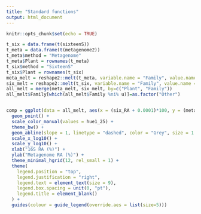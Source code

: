 ```yaml
---
title: "Standard functions"
output: html_document
---
```


```r
knitr::opts_chunk$set(echo = TRUE)
```

```r
t_six = data.frame(t(sixteenS))
t_meta = data.frame(t(metagenome2))
t_meta$method = "Metagenome"
t_meta$Plant = rownames(t_meta)
t_six$method = "SixteenS"
t_six$Plant = rownames(t_six)
meta_melt = reshape2::melt(t_meta, variable.name = "Family", value.name = "meta_RA",  idvars = c("Plant", "method"))
six_melt = reshape2::melt(t_six, variable.name = "Family", value.name = "six_RA", idvars = c("Plant", "method"))
all_melt = merge(meta_melt, six_melt, by=c("Plant", "Family"))
all_melt$Family[which(all_melt$Family %ni% u)]=as.factor("Other")


comp = ggplot(data = all_melt, aes(x = (six_RA + 0.0001)*100, y = (meta_RA+0.0001)*100, col = Family )) +
  geom_point() + 
  scale_color_manual(values = hue1_25) +
  theme_bw() +
  geom_abline(slope = 1, linetype = "dashed", color = "Grey", size = 1.0) +
  scale_x_log10() +
  scale_y_log10() +
  xlab("16S RA (%)") +
  ylab("Metagenome RA (%)") +
  theme_minimal_hgrid(12, rel_small = 1) +
  theme(
    legend.position = "top",
    legend.justification = "right",
    legend.text = element_text(size = 9),
    legend.box.spacing = unit(0, "pt"),
    legend.title = element_blank()
  ) +
  guides(colour = guide_legend(override.aes = list(size=5)))
  
```